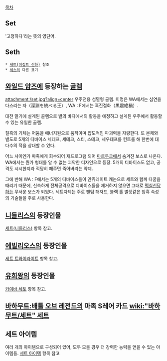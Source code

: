 [[목차]]

== Set ==
'고정하다'라는 뜻의 영단어.

== Seth ==
 * [[세트(이집트 신화)]] 참조
 * [[세스]]의 다른 표기

== [[와일드 암즈]]에 등장하는 [[골렘]] ==
attachment:/set.jpg?align=center
우주전용 섬멸형 골렘. 이명은 WA에서는 심연을 다스리는 자（深淵を統べる王）, WA : F에서는 흑진절화（黒震絶禍）.

대전 말기에 설계된 골렘으로 별의 바다에서의 활동을 예정하고 설계된 우주에서 활동할 수 있는 유일한 골렘. 

칠흑의 기체는 어둠을 에너지원으로 움직이며 압도적인 파괴력을 자랑한다. 또 본체와 별도로 5개의 디바이스 세테프, 세테크, 스티, 스테크, 세우테프를 컨트롤 해 한번에 대다수의 적을 상대할 수 있다.

어느 사이엔가 마족에게 회수되어 재프로그램 되어 [[마르두크]]에서 숨겨진 보스로 나온다. WA에서는 뭔가 형태를 알 수 없는 괴악한 디자인으로 등장. 5개의 디바이스도 없고, 공격도 시시한지라 적당히 패주면 죽어버리는 약체. 

그에 반해 WA : F에서는 5개의 디바이스들이 안쥬레이트 캐논으로 세트와 함께 다굴을 때리기 때문에, 신속하게 전체공격으로 디바이스들을 제거하지 않으면 그대로 [[떡실신]]당하는 무서운 보스가 되었다. 세트자체는 주로 팬텀 해저드, 블랙 홀 벌렛같은 암흑 속성의 기술들을 주로 사용한다. 

== [[니들리스]]의 등장인물 ==
[[세트(니들리스)]] 항목 참고.

== [[에빌리오스]]의 등장인물 ==
[[세트 트와이라이트]] 항목 참고.

== [[유희왕]]의 등장인물 ==
[[카이바 세토]] 항목 참고.

== [[바하무트:배틀 오브 레전드]]의 마족 S레어 카드 [[wiki:"바하무트/세트" 세트]] ==

== 세트 아이템 ==
여러 개의 아이템으로 구성되어 있어, 모두 모을 경우 더 강력한 능력을 얻을 수 있는 아이템들.
[[세트 아이템]] 항목 참고
